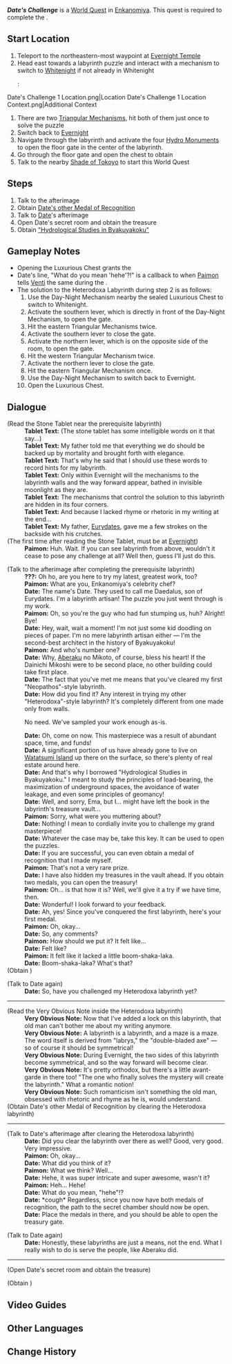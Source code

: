 {{Quest Infobox
|id            = 72240
|image         = World Quest Date's Challenge.png
|type          = World
|region        = Inazuma
|area          = Enkanomiya
|subarea       = Evernight Temple
|requirement   = [[The Subterranean Trials of Drake and Serpent]]
|characters    = Date;Paimon;Traveler
|startLocation = [[Evernight Temple]], [[Enkanomiya]], [[Inazuma]]
|prev          = 
|next          = 
|rewards       = Adventure EXP*200;Primogem*30;Hero's Wit*2
}}
'''''Date's Challenge''''' is a [[World Quest]] in [[Enkanomiya]]. This quest is required to complete the {{Quest|Collection of Dragons and Snakes}}.

==Start Location==
# Teleport to the northeastern-most waypoint at [[Evernight Temple]]
# Head east towards a labyrinth puzzle and interact with a mechanism to switch to [[Whitenight]] if not already in Whitenight
#: <gallery>
Date's Challenge 1 Location.png|Location
Date's Challenge 1 Location Context.png|Additional Context
</gallery> 
# There are two [[Triangular Mechanism]]s, hit both of them just once to solve the puzzle
# Switch back to [[Evernight]]
# Navigate through the labyrinth and activate the four [[Hydro Monument]]s to open the floor gate in the center of the labyrinth.
# Go through the floor gate and open the chest to obtain {{Item|Date's Medal of Recognition}}
# Talk to the nearby [[Shade of Tokoyo]] to start this World Quest

==Steps==
# Talk to the afterimage
# Obtain [[Date's Medal of Recognition|Date's other Medal of Recognition]]
# Talk to [[Date]]'s afterimage
# Open Date's secret room and obtain the treasure
# Obtain [[Hydrological Studies in Byakuyakoku|"Hydrological Studies in Byakuyakoku"]]

==Gameplay Notes==
* Opening the Luxurious Chest grants the {{Achievement|"Maybe Get Yourself a More Social Hobby..."}}
* Date's line, "What do you mean 'hehe'?!" is a callback to when [[Paimon]] tells [[Venti]] the same during the {{Quest|State of the Holy Lyre der Himmel}}.
* The solution to the Heterodoxa Labyrinth during step 2 is as follows:
*# Use the Day-Night Mechanism nearby the sealed Luxurious Chest to switch to Whitenight.
*# Activate the southern lever, which is directly in front of the Day-Night Mechanism, to open the gate.
*# Hit the eastern Triangular Mechanisms twice.
*# Activate the southern lever to close the gate.
*# Activate the northern lever, which is on the opposite side of the room, to open the gate.
*# Hit the western Triangular Mechanism twice.
*# Activate the northern lever to close the gate.
*# Hit the eastern Triangular Mechanism once.
*# Use the Day-Night Mechanism to switch back to Evernight.
*# Open the Luxurious Chest.

==Dialogue==
{{Quest Description|You decide to take on this labyrinth challenge.}}
{{Dialogue Start}}
;(Read the Stone Tablet near the prerequisite labyrinth)
:'''Tablet Text:''' (The stone tablet has some intelligible words on it that say...)
:'''Tablet Text:''' My father told me that everything we do should be backed up by mortality and brought forth with elegance.
:'''Tablet Text:''' That's why he said that I should use these words to record hints for my labyrinth.
:'''Tablet Text:''' Only within Evernight will the mechanisms to the labyrinth walls and the way forward appear, bathed in invisible moonlight as they are.
:'''Tablet Text:''' The mechanisms that control the solution to this labyrinth are hidden in its four corners.
:'''Tablet Text:''' And because I lacked rhyme or rhetoric in my writing at the end...
:'''Tablet Text:''' My father, [[Eurydates]], gave me a few strokes on the backside with his crutches.
;(The first time after reading the Stone Tablet, must be at [[Evernight]])
:'''Paimon:''' Huh. Wait. If you can see labyrinth from above, wouldn't it cease to pose any challenge at all? Well then, guess I'll just do this.

;(Talk to the afterimage after completing the prerequisite labyrinth)
:'''???:''' Oh ho, are you here to try my latest, greatest work, too?
:'''Paimon:''' What are you, Enkanomiya's celebrity chef?
:'''Date:''' The name's Date. They used to call me Daedalus, son of Eurydates. I'm a labyrinth artisan! The puzzle you just went through is my work.
:'''Paimon:''' Oh, so you're the guy who had fun stumping us, huh? Alright! Bye!
:'''Date:''' Hey, wait, wait a moment! I'm not just some kid doodling on pieces of paper. I'm no mere labyrinth artisan either &mdash; I'm the second-best architect in the history of Byakuyakoku!
:'''Paimon:''' And who's number one?
:'''Date:''' Why, [[Aberaku]] no Mikoto, of course, bless his heart! If the Dainichi Mikoshi were to be second place, no other building could take first place.
:'''Date:''' The fact that you've met me means that you've cleared my first "Neopathos"-style labyrinth.
:'''Date:''' How did you find it? Any interest in trying my other "Heterodoxa"-style labyrinth? It's completely different from one made only from walls.
:{{DIcon}} No need. We've sampled your work enough as-is.
:'''Date:''' Oh, come on now. This masterpiece was a result of abundant space, time, and funds!
:'''Date:''' A significant portion of us have already gone to live on [[Watatsumi Island]] up there on the surface, so there's plenty of real estate around here.
:'''Date:''' And that's why I borrowed "Hydrological Studies in Byakuyakoku." I meant to study the principles of load-bearing, the maximization of underground spaces, the avoidance of water leakage, and even some principles of geomancy!
:'''Date:''' Well, and sorry, Ema, but I... might have left the book in the labyrinth's treasure vault...
:'''Paimon:''' Sorry, what were you muttering about?
:'''Date:''' Nothing! I mean to cordially invite you to challenge my grand masterpiece!
:'''Date:''' Whatever the case may be, take this key. It can be used to open the puzzles.
:'''Date:''' If you are successful, you can even obtain a medal of recognition that I made myself.
:'''Paimon:''' That's not a very rare prize.
:'''Date:''' I have also hidden my treasures in the vault ahead. If you obtain two medals, you can open the treasury!
:'''Paimon:''' Oh... is that how it is? Well, we'll give it a try if we have time, then.
:'''Date:''' Wonderful! I look forward to your feedback.
:'''Date:''' Ah, yes! Since you've conquered the first labyrinth, here's your first medal.
:'''Paimon:''' Oh, okay...
:'''Date:''' So, any comments?
:'''Paimon:''' How should we put it? It felt like...
:'''Date:''' Felt like?
:'''Paimon:''' It felt like it lacked a little boom-shaka-laka.
:'''Date:''' Boom-shaka-laka? What's that?
;(Obtain {{Item|Date's Key}})

;(Talk to Date again)
:'''Date:''' So, have you challenged my Heterodoxa labyrinth yet?
----
;(Read the Very Obvious Note inside the Heterodoxa labyrinth)
:'''Very Obvious Note:''' Now that I've added a lock on this labyrinth, that old man can't bother me about my writing anymore.
:'''Very Obvious Note:''' A labyrinth is a labyrinth, and a maze is a maze. The word itself is derived from "labrys," the "double-bladed axe" &mdash; so of course it should be symmetrical!
:'''Very Obvious Note:''' During Evernight, the two sides of this labyrinth become symmetrical, and so the way forward will become clear.
:'''Very Obvious Note:''' It's pretty orthodox, but there's a little avant-garde in there too! "The one who finally solves the mystery will create the labyrinth." What a romantic notion!
:'''Very Obvious Note:''' Such romanticism isn't something the old man, obsessed with rhetoric and rhyme as he is, would understand.
;(Obtain Date's other Medal of Recognition by clearing the Heterodoxa labyrinth)
----
;(Talk to Date's afterimage after clearing the Heterodoxa labyrinth)
:'''Date:''' Did you clear the labyrinth over there as well? Good, very good. Very impressive.
:'''Paimon:''' Oh, okay...
:'''Date:''' What did you think of it?
:'''Paimon:''' What we think? Well...
:'''Date:''' Hehe, it was super intricate and super awesome, wasn't it?
:'''Paimon:''' Heh... Hehe!
:'''Date:''' What do you mean, "hehe"!?
:'''Date:''' *cough* Regardless, since you now have both medals of recognition, the path to the secret chamber should now be open.
:'''Date:''' Place the medals in there, and you should be able to open the treasury gate.

;(Talk to Date again)
:'''Date:''' Honestly, these labyrinths are just a means, not the end. What I really wish to do is serve the people, like Aberaku did.
----
;(Open Date's secret room and obtain the treasure)

;(Obtain {{Item|Hydrological Studies in Byakuyakoku}})
{{Dialogue End}}

== Video Guides==
{{EVT
|video1   = https://youtu.be/7HaCoq20H7U
|caption1 = Date's Challenge Guide
}}

== Other Languages==
{{Other Languages
|en      = Date's Challenge
|zhs     = 伊达的挑战状
|zhs_rm  = Yīdá de Tiǎozhàn Zhuàng
|zht     = 伊達的挑戰狀
|zht_rm  = Yīdá de Tiǎozhàn Zhuàng
|zh_tl   = Date's Challenge
|ja      = 伊達の挑戦状
|ja_rm   = Date no Chousenjou
|ja_tl   = Date's Challenge
|ko      = 다테의 도전장
|ko_rm   = Date-ui Dojeonjang
|ko_tl   = Date's Challenge
|es      = El desafío de Date
|es_tl   = Date's Challenge
|fr      = Le défi de Date
|fr_tl   = Date's Challenge
|ru      = Испытание Датэ
|ru_tl   = Date's Trial
|th      = การท้าทายของ Date
|th_rm   = Kan Tha Thai khong Date
|th_tl   = Date's Challenge
|vi      = Khiêu Chiến Của Date
|vi_tl   = Date's Challenge
|de      = Dates Herausforderung
|de_tl   = Date's Challenge
|id      = Tantangan Date
|id_tl   = Date's Challenge
|pt      = Desafio de Date
|pt_tl   = 
|tr      = Date'in Mücadelesi
|tr_tl   = 
|it      = La sfida di Date
|it_tl   = 
}}

==Change History==
{{Change History|2.4}}